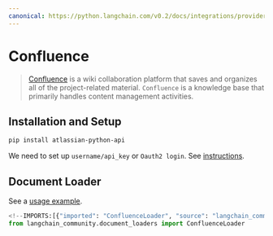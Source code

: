 ```yaml
---
canonical: https://python.langchain.com/v0.2/docs/integrations/providers/confluence/
---
```


# Confluence

>[Confluence](https://www.atlassian.com/software/confluence) is a wiki collaboration platform that saves and organizes all of the project-related material. `Confluence` is a knowledge base that primarily handles content management activities. 


## Installation and Setup

```bash
pip install atlassian-python-api
```

We need to set up `username/api_key` or `Oauth2 login`. 
See [instructions](https://support.atlassian.com/atlassian-account/docs/manage-api-tokens-for-your-atlassian-account/).


## Document Loader

See a [usage example](/docs/integrations/document_loaders/confluence).

```python
<!--IMPORTS:[{"imported": "ConfluenceLoader", "source": "langchain_community.document_loaders", "docs": "https://api.python.langchain.com/en/latest/document_loaders/langchain_community.document_loaders.confluence.ConfluenceLoader.html", "title": "Confluence"}]-->
from langchain_community.document_loaders import ConfluenceLoader
```